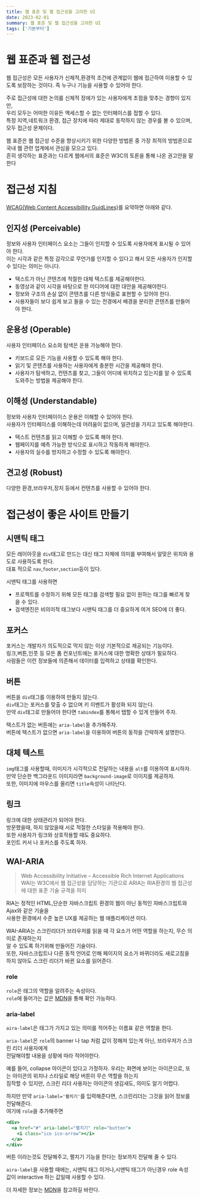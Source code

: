 ```yaml
---
title: 웹 표준 및 웹 접근성을 고려한 UI
date: 2023-02-01
summary: 웹 표준 및 웹 접근성을 고려한 UI
tags: ['기본부터']
---
```


# 웹 표준과 웹 접근성

웹 접근성은 모든 사용자가 신체적,환경적 조건에 관계없이 웹에 접근하여 이용할 수 있도록 보장하는 것이다.
즉 누구나 기능을 사용할 수 있어야 한다.<br/>

주로 접근성에 대한 논의를 신체적 장애가 있는 사용자에게 초점을 맞추는 경향이 있지만,<br/>
우리 모두는 어떠한 이유든 액세스할 수 없는 인터페이스를 접할 수 있다.<br/>
특정 지역,네트워크 환경, 접근 장치에 따라 제대로 동작하지 않는 경우를 볼 수 있으며, 모두 접근성 문제이다.<br/>

웹 표준은 웹 접근성 수준을 향상시키기 위한 다양한 방법론 중 가장 최적의 방법론으로 국내 웹 관련 업계에서 관심을 모으고 있다.<br/>
흔히 생각하는 표준과는 다르게 웹에서의 표준은 W3C의 토론을 통해 나온 권고안을 말한다<br/>

# 접근성 지침

[WCAG(Web Content Accessibillity GuidLines)](https://www.w3.org/TR/WCAG20/)를 요약하면 아래와 같다.

## 인지성 (Perceivable)

정보와 사용자 인터페이스 요소는 그들이 인지할 수 있도록 사용자에게 표시될 수 있어야 한다.<br/>
이는 시각과 같은 특정 감각으로 무언가를 인지할 수 있다고 해서 모든 사용자가 인지할 수 있다는 의미는 아니다.<br/>

- 텍스트가 아닌 콘텐츠에 적절한 대체 텍스트를 제공해야한다.
- 동영상과 같이 시각을 바탕으로 한 미디어에 대한 대안을 제공해야한다.
- 정보와 구조의 손실 없이 콘텐츠를 다른 방식들로 표현할 수 있어야 한다.
- 사용자들이 보다 쉽게 보고 들을 수 있는 전경에서 배경을 분리한 콘텐츠를 만들어야 한다.

## 운용성 (Operable)

사용자 인터페이스 요소와 탐색은 운용 가능해야 한다.<br/>

- 키보드로 모든 기능을 사용할 수 있도록 해야 한다.
- 읽기 및 콘텐츠를 사용하는 사용자에게 충분한 시간을 제공해야 한다.
- 사용자가 탐색하고, 컨텐츠를 찾고, 그들이 어디에 위치하고 있는지를 알 수 있도록 도와주는 방법을 제공해야 한다.

## 이해성 (Understandable)

정보와 사용자 인터페이이스 운용은 이해할 수 있어야 한다.<br/>
사용자가 인터페이스를 이해하는데 어려움이 없으며, 일관성을 가지고 있도록 해야한다.<br/>

- 텍스트 컨텐츠를 읽고 이해할 수 있도록 해야 한다.
- 웹페이지를 예측 가능한 방식으로 표시하고 작동하게 해야한다.
- 사용자의 실수를 방지하고 수정할 수 있도록 해야한다.

## 견고성 (Robust)

다양한 환경,브라우저,장치 등에서 컨텐츠를 사용할 수 있어야 한다.<br/>

# 접근성이 좋은 사이트 만들기

## 시맨틱 태그

모든 레이아웃을 `div`태그로 만드는 대신 태그 자체에 의미를 부여해서 알맞은 위치와 용도로 사용하도록 한다.<br/>
대표 적으로 `nav`,`footer`,`section`등이 있다.

시맨틱 태그를 사용하면

- 프로젝트를 수정하기 위해 모든 태그를 검색할 필요 없이 원하는 태그를 빠르게 찾을 수 있다.
- 검색엔진은 비의미적 태그보다 시맨틱 태그를 더 중요하게 여겨 SEO에 더 좋다.

## 포커스

포커스는 개발자가 의도적으로 막지 않는 이상 기본적으로 제공되는 기능이다.<br/>
링크,버튼,인풋 등 모든 폼 컨포넌트에는 포커스에 대한 명확한 상태가 필요하다.<br/>
사람들은 이런 정보들에 의존해서 데이터를 입력하고 상태를 확인한다.

## 버튼

버튼을 `div`태그를 이용하여 만들지 않는다.<br/>
`div`태그는 포커스를 맞출 수 없으며 키 이벤트가 활성화 되지 않는다.<br/>
만약 `div`태그로 만들어야 한다면 `tabindex`를 통해서 탭할 수 있게 만들어 주자.<br/>

택스트가 없는 버튼에는 `aria-label`을 추가해주자.<br/>
버튼에 텍스트가 없으면 `aria-label`을 이용하여 버튼의 동작을 간략하게 설명한다.

## 대체 텍스트

`img`태그를 사용할때, 이미지가 시각적으로 전달하는 내용을 `alt`를 이용하여 표시하자.<br/>
만약 단순한 백그라운드 이미지라면 `background-image`로 이미지를 제공하자.<br/>
또한, 이미지에 마우스를 올리면 `title`속성이 나타난다.

## 링크

링크에 대한 상태관리가 되어야 한다.<br/>
방문했을때, 하지 않았을때 서로 적절한 스타일을 적용해야 한다.<br/>
또한 사용자가 링크와 상호작용할 때도 중요하다.<br/>
포인트 커서 나 포커스를 주도록 하자.

## WAI-ARIA

> Web Accessibility Initiative – Accessible Rich Internet Applications<br/>
> WAI는 W3C에서 웹 접근성을 담당하는 기관으로 ARIA는 RIA환경의 웹 접근성에 대한 표준 기술 규격을 의미

RIA는 정적인 HTML,단순한 자바스크립트 환경의 웹이 아닌 동적인 자바스크립트와 Ajax와 같은 기술을 <br/>
사용한 환경에서 수준 높은 UX를 제공하는 웹 애플리케이션 이다.

WAI-ARIA는 스크린리더가 브라우저를 읽을 때 각 요소가 어떤 역할을 하는지, 무슨 의미로 존재하는지 <br/>
알 수 있도록 하기위해 만들어진 기술이다.<br/>
또한, 자바스크립트나 다른 동적 언어로 인해 페이지의 요소가 바뀌더라도 새로고침을 하지 않아도 스크린 리더가 바뀐 요소를 읽어준다.

### role

`role`은 태그의 역할을 알려주는 속성이다.<br/>
`role`에 들어가는 값은 [MDN](https://developer.mozilla.org/en-US/docs/Web/Accessibility/ARIA/ARIA_Techniques)을 통해 확인 가능하다.<br/>

### aria-label

`aira-label`은 태그가 가지고 있는 의미를 적어주는 이름표 같은 역할을 한다.<br/>

`aria-label`은 `role`의 banner 나 tap 처럼 값이 정해져 있는게 아닌, 브라우저가 스크린 리더 사용자에게 <br/>
전달해야할 내용을 상황에 따라 적어야한다.

예를 들어, collapse 아이콘이 있다고 가정하자.
우리는 화면에 보이는 아이콘으로, 또는 아이콘의 위치나 스타일로 해당 버튼이 무슨 역할을 하는지 <br/>
짐작할 수 있지만, 스크린 리더 사용자는 아이콘의 생김새도, 의미도 알기 어렵다.<br/>

하지만 만약 `aria-label='펼치기'`를 입력해준다면, 스크린리더는 그것을 읽어 정보를 전달해준다.<br/>
여기에 `role`을 추가해주면

```jsx
<div>
  <a href="#" aria-label="펼치기" role="button">
    <i class="ico ico-arrow"></i>
  </a>
</div>
```

버튼 이라는것도 전달해주고, 펼치기 기능을 한다는 정보까지 전달해 줄 수 있다.<br/>

`aira-label`을 사용할 때에는, 시맨틱 태그 이거나,시맨틱 태그가 아닌경우 role 속성 값이 interactive 하는 값일때 사용할 수 있다.

더 자세한 정보는 [MDN](https://developer.mozilla.org/en-US/docs/Web/Accessibility/ARIA/Attributes/aria-required)을 참고하길 바란다.


